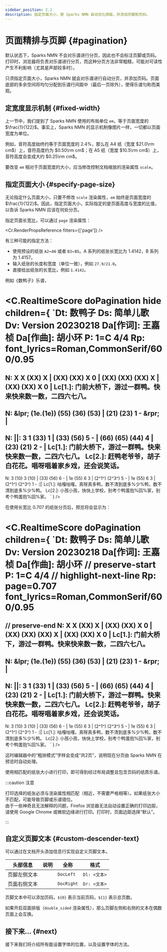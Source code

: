 ```yaml
---
sidebar_position: 2.1
description: 指定页面大小，使 Sparks NMN 自动优化排版，并添加页脚和页码。
---
```


# 页面精排与页脚 {#pagination}

默认状态下，Sparks NMN 不会对乐谱进行分页，因此也不会标注页脚或页码。打印时，浏览器将负责对乐谱进行分页，而这种分页方法非常粗糙，可能对可读性产生不利影响（尤其是声部较多时）。

只须指定页面大小，Sparks NMN 就会对乐谱进行自动分页，并添加页码。页面底部的多余空间将均匀分配到乐谱行间距中（最后一页除外），使得乐谱匀称而美观。

## 定宽度显示机制 {#fixed-width}

上一节中，我们提到了 Sparks NMN 使用的布局单位 `em`，等于页面宽度的 $\frac{1}{122}$。事实上，Sparks NMN 的显示机制像图片一样，一切都以页面宽度为单位。

例如，音符高度始终约等于页面宽度的 $2.4\%$，那么在 A4 纸（宽度 $21.0\rm cm$）上，音符高度约为 $0.50\rm cm$；在 A5 纸（宽度 $10.5\rm cm$）上，音符高度会变成大约 $0.25\rm cm$。

要改变 `em` 相对于页面宽度的大小，应当修改控制文档缩放的渲染属性 `scale`。

## 指定页面大小 {#specify-page-size}

无论指定什么页面大小，只要不修改 `scale` 渲染属性，`em` 始终是页面宽度的 $\frac{1}{122}$。因此，指定页面大小，实际指定的是页面高度与宽度的比值，以告诉 Sparks NMN 应该在何处分页。

指定页面长宽比，可以通过 `page` 渲染属性：

<Cr.RenderPropsReference filters={['page']} />

有三种可能的指定方法：

- 使用预设的纸张 `A2`~`A6` 或者 `B3`~`B5`。A 系列的纸张长宽比为 1.4142，B 系列为 1.4157。
- 输入纸张的长度和宽度（单位一致），例如 `27.9/21.0`。
- 直接给出纸张的长宽比，例如 `1.4142`。

例如《数鸭子》乐谱，

<C.RealtimeScore doPagination hide children={
`Dt: 数鸭子
Ds: 简单儿歌
Dv: Version 20230218
Da[作词]: 王嘉桢
Da[作曲]: 胡小环
P: 1=C 4/4
Rp: font_lyrics=Roman,CommonSerif/600/0.95
===
N: X X (XX) X | (XX) (XX) X 0 | (XX) (XX) (XX) X | (XX) (XX) X 0 |
Lc[1.]: 门前大桥下，游过一群鸭。快来快来数一数，二四六七八。
---
N: &lpr; (1e.(1e)) (55) (36) (53) | (21) (23) 1 - &rpr; |
---
N: ||: 3 1 (33) 1 | (33) (56) 5 - | (66) (65) (44) 4 | (23) (21) 2 - |
Lc[1.]: 门前大桥下，游过一群鸭。快来快来数一数，二四六七八。
Lc[2.]: 赶鸭老爷爷，胡子白花花。唱呀唱着家乡戏，还会说笑话。
---
N: 3 (10) 3 (10) | (33) (56) 6 - | 1e (55) 6 3 | (2^1^) (2^3^) 5 - | 1e (55) 6 3 | (2^1^) (2^3^) 1 - :||
Lc[1.]: 咕嘎咕嘎，真呀真多鸭，数不清到底多%少%鸭，数不清到底多%少%鸭。
Lc[2.]: 小孩小孩，快快上学校，别考个鸭蛋抱%回%家，别考个鸭蛋抱%回%家。
`
} />

在使用长宽比 0.707 的纸张分页后，预览将会显示为：

<C.RealtimeScore doPagination children={
`Dt: 数鸭子
Ds: 简单儿歌
Dv: Version 20230218
Da[作词]: 王嘉桢
Da[作曲]: 胡小环
// preserve-start
P: 1=C 4/4
// highlight-next-line
Rp: page=0.707 font_lyrics=Roman,CommonSerif/600/0.95
===
// preserve-end
N: X X (XX) X | (XX) (XX) X 0 | (XX) (XX) (XX) X | (XX) (XX) X 0 |
Lc[1.]: 门前大桥下，游过一群鸭。快来快来数一数，二四六七八。
---
N: &lpr; (1e.(1e)) (55) (36) (53) | (21) (23) 1 - &rpr; |
---
N: ||: 3 1 (33) 1 | (33) (56) 5 - | (66) (65) (44) 4 | (23) (21) 2 - |
Lc[1.]: 门前大桥下，游过一群鸭。快来快来数一数，二四六七八。
Lc[2.]: 赶鸭老爷爷，胡子白花花。唱呀唱着家乡戏，还会说笑话。
---
N: 3 (10) 3 (10) | (33) (56) 6 - | 1e (55) 6 3 | (2^1^) (2^3^) 5 - | 1e (55) 6 3 | (2^1^) (2^3^) 1 - :||
Lc[1.]: 咕嘎咕嘎，真呀真多鸭，数不清到底多%少%鸭，数不清到底多%少%鸭。
Lc[2.]: 小孩小孩，快快上学校，别考个鸭蛋抱%回%家，别考个鸭蛋抱%回%家。
`
} />

这时编辑器中的“粗排模式”字样会变成“共2页”，说明现在分页由 Sparks NMN 在预览时自动处理。

使用相匹配的纸张大小进行打印，即可得到经过布局调整且包含页码的纸质乐谱。

:::caution 注意

打印选择的纸张必须与渲染属性相匹配（相近，不需要严格相等）。如果纸张大小不匹配，可能导致页脚或乐谱错位。  
由于一些神奇且无法解释的问题，Firefox 浏览器无法自动设置正确的打印边距，请使用 Google Chrome 或微软边缘进行打印。打印时，页面边距选择“默认”。

:::

## 自定义页脚文本 {#custom-descender-text}

可以通过在文档开头添加信息行实现自定义页脚文本。

|头部信息|说明|全称|格式|
|-|-|-|-|
|页脚左侧文本| |`DocLeft`|`Dl: <文本>`|
|页面右侧文本| |`DocRight`|`Dr: <文本>`|

页脚文本中可以添加页码，`${0}` 表示当前页码，`${1}` 表示总页数。

如果开启双面排版（`double_sided` 渲染属性），那么页脚左侧和右侧的文本在偶数页面上会互换。

## 接下来... {#next}

接下来我们将介绍所有能设置字体的位置，以及设置字体的方法。
